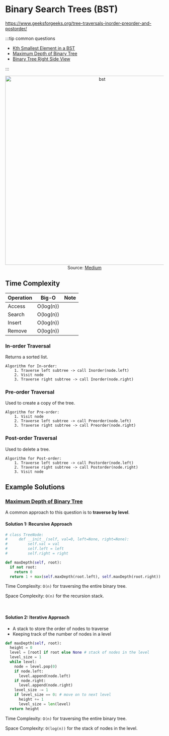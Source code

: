 # Binary Search Trees (BST)

https://www.geeksforgeeks.org/tree-traversals-inorder-preorder-and-postorder/

:::tip common questions

- [Kth Smallest Element in a BST](https://leetcode.com/problems/kth-smallest-element-in-a-bst/submissions/)
- [Maximum Depth of Binary Tree](https://leetcode.com/problems/maximum-depth-of-binary-tree/)
- [Binary Tree Right Side View](https://leetcode.com/problems/binary-tree-right-side-view/)

:::

<div align="center">
  <img src="/shaokiat-blog/img/algo/bst.png" alt="bst" width="600" />
</div>

<div align="center" width="700" textAlign="left" style={{}}>
  Source:
  <a href="https://medium.com/@konduruharish/binary-search-tree-in-typescript-and-c-25fa5107cc5d">
    Medium
  </a>
</div>

## Time Complexity

| Operation | Big-O     | Note |
| --------- | --------- | ---- |
| Access    | O(log(n)) |      |
| Search    | O(log(n)) |      |
| Insert    | O(log(n)) |      |
| Remove    | O(log(n)) |      |

### In-order Traversal

Returns a sorted list.

```
Algorithm for In-order:
    1. Traverse left subtree -> call Inorder(node.left)
    2. Visit node
    3. Traverse right subtree -> call Inorder(node.right)
```

### Pre-order Traversal

Used to create a copy of the tree.

```
Algorithm for Pre-order:
    1. Visit node
    2. Traverse left subtree -> call Preorder(node.left)
    3. Traverse right subtree -> call Preorder(node.right)
```

### Post-order Traversal

Used to delete a tree.

```
Algorithm for Post-order:
    1. Traverse left subtree -> call Postorder(node.left)
    2. Traverse right subtree -> call Postorder(node.right)
    3. Visit node
```

## Example Solutions

### [Maximum Depth of Binary Tree](https://leetcode.com/problems/maximum-depth-of-binary-tree/)

A common approach to this question is to **traverse by level**.

#### Solution 1: Recursive Approach

```py
# class TreeNode:
#     def __init__(self, val=0, left=None, right=None):
#         self.val = val
#         self.left = left
#         self.right = right

def maxDepth(self, root):
  if not root:
    return 0
  return 1 + max(self.maxDepth(root.left), self.maxDepth(root.right))

```

Time Complexity: `O(n)` for traversing the entire binary tree.

Space Complexity: `O(n)` for the recursion stack.

<br />

#### Solution 2: Iterative Approach

- A stack to store the order of nodes to traverse
- Keeping track of the number of nodes in a level

```py
def maxDepth(self, root):
  height = 0
  level = [root] if root else None # stack of nodes in the level
  level_size = 1
  while level:
    node = level.pop(0)
    if node.left:
      level.append(node.left)
    if node.right:
      level.append(node.right)
    level_size -= 1
    if level_size == 0: # move on to next level
      height += 1
      level_size = len(level)
  return height

```

Time Complexity: `O(n)` for traversing the entire binary tree.

Space Complexity: `O(log(n))` for the stack of nodes in the level.
